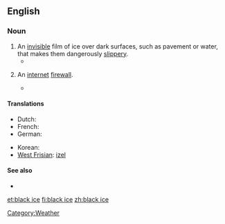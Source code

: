 ==English==

===Noun===
{{en-noun|sg=[[black]] [[ice]]|-}}

# An [[invisible]] film of ice over dark surfaces, such as pavement or water, that makes them dangerously [[slippery]].
#* {{quote-news|1965|December 25||Oregon Bus Crash Kills 12, Hurts 27|New York Times
|page=30|url=http://select.nytimes.com/gst/abstract.html?res=F20614F93F5A157A93C7AB1789D95F418685F9
|passage=He said the bus struck a patch of '''black ice''', or freshly formed ice as yet invisible on the road surface, just after he had passed a trailer truck. }}
# {{cryptography|slang}} An [[internet]] [[firewall]].
#* {{quote-book|1984|[[w:William Gibson|William Gibson]]|Neuromancer|url=http://books.google.com/books?id=1_9LQuiVDcgC|isbn=0441569595|page=204
|passage=Wait'll you're steering that thing upstairs through '''black ice'''.}}

====Translations====
{{trans-top|invisible film of ice}}
* Dutch: {{t+|nl|ijzel|m}}
* French: {{t+|fr|verglas|m}}
* German: {{t+|de|Glatteis|n}}
{{trans-mid}}
* Korean: {{t|ko|살얼음|tr=sareoreum|sc=Hang}}
* [[West Frisian]]: [[izel]] {{m}}
{{trans-bottom}}

====See also====
* {{pedialite}}

[[Category:Weather]]

[[et:black ice]]
[[fi:black ice]]
[[zh:black ice]]
